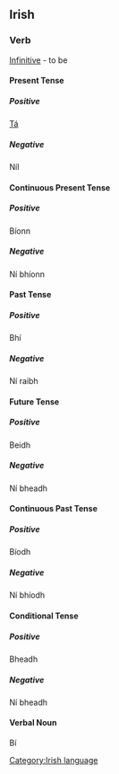 ==Irish==

===Verb===
[[Infinitive]] - to be

====Present Tense====
=====Positive=====
[[Tá]]

=====Negative=====
Níl

====Continuous Present Tense====
=====Positive=====
Bíonn

=====Negative=====
Ní bhíonn

====Past Tense====
=====Positive=====
Bhí

=====Negative=====
Ní raibh

====Future Tense====
=====Positive=====
Beidh

=====Negative=====
Ní bheadh

====Continuous Past Tense====
=====Positive=====
Bíodh

=====Negative=====
Ní bhíodh

====Conditional Tense====
=====Positive=====
Bheadh

=====Negative=====
Ní bheadh
====Verbal Noun====
Bí

[[Category:Irish language]]